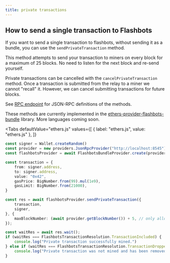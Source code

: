 ```yaml
---
title: private transactions
---
```



## How to send a single transaction to Flashbots

If you want to send a single transaction to flashbots, without sending it as a bundle, you can use the `sendPrivateTransaction` method.

This method attempts to send your transaction to miners on every block for a maximum of 25 blocks. No need to listen for the next block and re-send yourself. 

Private transactions can be cancelled with the `cancelPrivateTransaction` method. Once a transaction is submitted from the relay to a miner we cannot "recall" it. However, we can cancel submitting transactions for future blocks.

See [RPC endpoint](/flashbots-auction/searchers/advanced/rpc-endpoint) for JSON-RPC definitions of the methods.

These methods are currently implemented in the [ethers-provider-flashbots-bundle](/flashbots-auction/searchers/libraries/ethers-js-provider) library. More languages coming soon.

<Tabs 
    defaultValue="ethers.js"
    values={[
        { label: "ethers.js", value: "ethers.js" },
    ]}
>
<TabItem value="ethers.js">

```ts
const signer = Wallet.createRandom()
const provider = new providers.JsonRpcProvider("http://localhost:8545")
const flashbotsProvider = await FlashbotsBundleProvider.create(provider, signer)

const transaction = {
    from: signer.address,
    to: signer.address,
    value: "0x42",
    gasPrice: BigNumber.from(99).mul(1e9),
    gasLimit: BigNumber.from(21000),
}

const res = await flashbotsProvider.sendPrivateTransaction({
    transaction,
    signer,
}, {
    maxBlockNumber: (await provider.getBlockNumber()) + 5, // only allow tx to be mined for the next 5 blocks
});

const waitRes = await res.wait();
if (waitRes === FlashbotsTransactionResolution.TransactionIncluded) {
    console.log("Private transaction successfully mined.")
} else if (waitRes === FlashbotsTransactionResolution.TransactionDropped) {
    console.log("Private transaction was not mined and has been removed from the system.")
}
```

</TabItem>
</Tabs>
